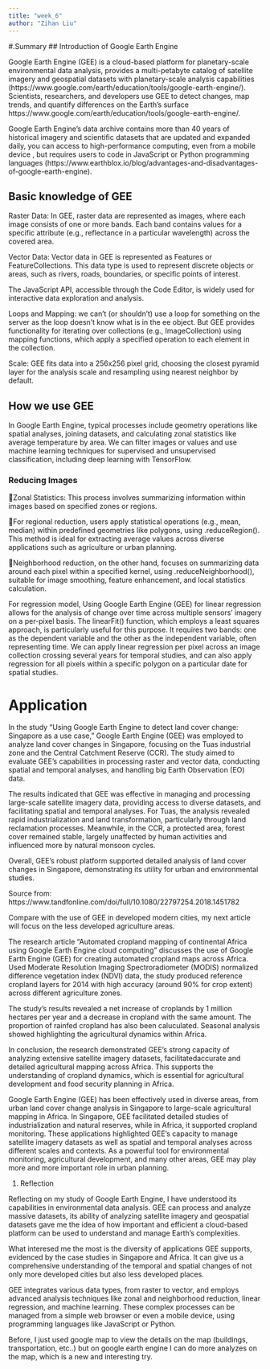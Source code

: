 ```yaml
---
title: "week_6"
author: "Zihan Liu"
---
```

#.Summary
## Introduction of Google Earth Engine

Google Earth Engine (GEE) is a cloud-based platform for planetary-scale environmental data analysis, provides a multi-petabyte catalog of satellite imagery and geospatial datasets with planetary-scale analysis capabilities (https://www.google.com/earth/education/tools/google-earth-engine/). Scientists, researchers, and developers use GEE to detect changes, map trends, and quantify differences on the Earth's surface https://www.google.com/earth/education/tools/google-earth-engine/.

Google Earth Engine's data archive contains more than 40 years of historical imagery and scientific datasets that are updated and expanded daily, you can access to high-performance computing, even from a mobile device , but requires users to code in JavaScript or Python programming languages (https://www.earthblox.io/blog/advantages-and-disadvantages-of-google-earth-engine).

## Basic knowledge of GEE
Raster Data: In GEE, raster data are represented as images, where each image consists of one or more bands. Each band contains values for a specific attribute (e.g., reflectance in a particular wavelength) across the covered area.

Vector Data: Vector data in GEE is represented as Features or FeatureCollections. This data type is used to represent discrete objects or areas, such as rivers, roads, boundaries, or specific points of interest.

The JavaScript API, accessible through the Code Editor, is widely used for interactive data exploration and analysis.

Loops and Mapping:  we can't (or shouldn't) use a loop for something on the server as the loop doesn't know what is in the ee object. But GEE provides functionality for iterating over collections (e.g., ImageCollection) using mapping functions, which apply a specified operation to each element in the collection.

Scale: GEE fits data into a 256x256 pixel grid, choosing the closest pyramid layer for the analysis scale and resampling using nearest neighbor by default. 

## How we use GEE

In Google Earth Engine, typical processes include geometry operations like spatial analyses, joining datasets, and calculating zonal statistics like average temperature by area. We can filter images or values and use machine learning techniques for supervised and unsupervised classification, including deep learning with TensorFlow.

### Reducing Images

Zonal Statistics: This process involves summarizing information within images based on specified zones or regions.

For regional reduction, users apply statistical operations (e.g., mean, median) within predefined geometries like polygons, using .reduceRegion(). This method is ideal for extracting average values across diverse applications such as agriculture or urban planning. 

Neighborhood reduction, on the other hand, focuses on summarizing data around each pixel within a specified kernel, using .reduceNeighborhood(), suitable for image smoothing, feature enhancement, and local statistics calculation.

For regression model, Using Google Earth Engine (GEE) for linear regression allows for the analysis of change over time across multiple sensors' imagery on a per-pixel basis. The linearFit() function, which employs a least squares approach, is particularly useful for this purpose. It requires two bands: one as the dependent variable and the other as the independent variable, often representing time. We can apply linear regression per pixel across an image collection crossing several years for temporal studies, and can also apply regression for all pixels within a specific polygon on a particular date for spatial studies.

# Application

In the study "Using Google Earth Engine to detect land cover change: Singapore as a use case," Google Earth Engine (GEE) was employed to analyze land cover changes in Singapore, focusing on the Tuas industrial zone and the Central Catchment Reserve (CCR). The study aimed to evaluate GEE's capabilities in processing raster and vector data, conducting spatial and temporal analyses, and handling big Earth Observation (EO) data.

The results indicated that GEE was effective in managing and processing large-scale satellite imagery data, providing access to diverse datasets, and facilitating spatial and temporal analyses. For Tuas, the analysis revealed rapid industrialization and land transformation, particularly through land reclamation processes. Meanwhile, in the CCR, a protected area, forest cover remained stable, largely unaffected by human activities and influenced more by natural monsoon cycles.

Overall, GEE's robust platform supported detailed analysis of land cover changes in Singapore, demonstrating its utility for urban and environmental studies.

Source from: https://www.tandfonline.com/doi/full/10.1080/22797254.2018.1451782


Compare with the use of GEE in developed modern cities, my next article will focus on the less developed agriculture areas. 

The research article "Automated cropland mapping of continental Africa using Google Earth Engine cloud computing" discusses the use of Google Earth Engine (GEE) for creating automated cropland maps across Africa. Used Moderate Resolution Imaging Spectroradiometer (MODIS) normalized difference vegetation index (NDVI) data, the study produced reference cropland layers for 2014 with high accuracy (around 90% for crop extent) across different agriculture zones. 

The study's results revealed a net increase of croplands by 1 million hectares per year and a decrease in cropland with the same amount. The proportion of rainfed cropland has also been caluculated. Seasonal analysis showed highlighting the agricultural dynamics within Africa.

In conclusion, the research demonstrated GEE's strong capacity of analyzing extensive satellite imagery datasets, facilitatedaccurate and detailed agricultural mapping across Africa. This supports the understanding of cropland dynamics, which is essential for agricultural development and food security planning in Africa.


Google Earth Engine (GEE) has been effectively used in diverse areas, from urban land cover change analysis in Singapore to large-scale agricultural mapping in Africa. In Singapore, GEE facilitated detailed studies of industrialization and natural reserves, while in Africa, it supported cropland monitoring. These applications highlighted GEE's capacity to manage satellite imagery datasets as well as spatial and temporal analyses across different scales and contexts. As a powerful tool for environmental monitoring, agricultural development, and many other areas, GEE may play more and more important role in urban planning.

#. Reflection

Reflecting on my study of Google Earth Engine, I have understood its capabilities in environmental data analysis. GEE can process and analyze massive datasets, its ability of analyzing satellite imagery and geospatial datasets gave me the idea of how important and efficient a cloud-based platform can be used to understand and manage Earth's complexities.

What interesed me the most is the diversity of applications GEE supports, evidenced by the case studies in Singapore and Africa. It can give us a comprehensive understanding of the temporal and spatial changes of not only more developed cities but also less developed places. 

GEE integrates various data types, from raster to vector, and employs advanced analysis techniques like zonal and neighborhood reduction, linear regression, and machine learning. These complex processes can be managed from a simple web browser or even a mobile device, using programming languages like JavaScript or Python.

Before, I just used google map to view the details on the map (buildings, transportation, etc..) but on google earth engine I can do more analyzes on the map, which is a new and interesting try.
